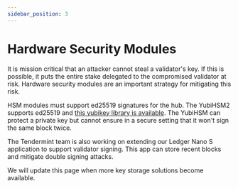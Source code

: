 ```yaml
---
sidebar_position: 3
---
```


# Hardware Security Modules

It is mission critical that an attacker cannot steal a validator's key. If this is possible, it puts the entire stake delegated to the compromised validator at risk. Hardware security modules are an important strategy for mitigating this risk.

HSM modules must support ed25519 signatures for the hub. The YubiHSM2 supports ed25519 and [this yubikey library is available](https://github.com/iqlusioninc/yubihsm.rs). The YubiHSM can protect a private key but cannot ensure in a secure setting that it won't sign the same block twice.

The Tendermint team is also working on extending our Ledger Nano S application to support validator signing. This app can store recent blocks and mitigate double signing attacks.

We will update this page when more key storage solutions become available.